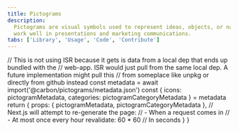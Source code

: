 ```yaml
---
title: Pictograms
description:
  Pictograms are visual symbols used to represent ideas, objects, or narratives at a glance. They
  work well in presentations and marketing communications.
tabs: ['Library', 'Usage', 'Code', 'Contribute']
---
```


<PictogramLibrary
  pictogramCategoryMetadata={props.pictogramCategoryMetadata}
  pictogramMetadata={props.pictogramMetadata}
/>

  // This is not using ISR because it gets is data from a local dep that ends up bundled with the
  // web-app. ISR would just pull from the same local dep. A future implementation might pull this
  // from someplace like unpkg or directly from github instead
  const metadata = await import('@carbon/pictograms/metadata.json')
  const { icons: pictogramMetadata, categories: pictogramCategoryMetadata } = metadata
  return {
    props: { pictogramMetadata, pictogramCategoryMetadata },
    // Next.js will attempt to re-generate the page:
    // - When a request comes in
    // - At most once every hour
    revalidate: 60 * 60 // In seconds
  }
}
